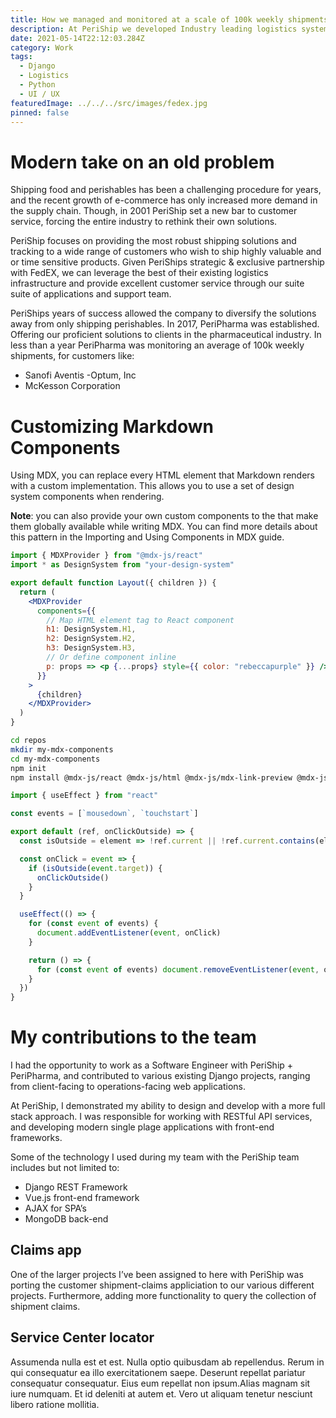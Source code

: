 ```yaml
---
title: How we managed and monitored at a scale of 100k weekly shipments
description: At PeriShip we developed Industry leading logistics systems used by thousands of companies nationwide.
date: 2021-05-14T22:12:03.284Z
category: Work
tags:
  - Django
  - Logistics
  - Python
  - UI / UX
featuredImage: ../../../src/images/fedex.jpg
pinned: false
---
```



# Modern take on an old problem

Shipping food and perishables has been a challenging procedure for years, and the recent growth of e-commerce has only increased more demand in the supply chain. Though, in 2001 PeriShip set a new bar to customer service, forcing the entire industry to rethink their own solutions.

PeriShip focuses on providing the most robust shipping solutions and tracking to a wide range of customers who wish to ship highly valuable and or time sensitive products. Given PeriShips strategic & exclusive partnership with FedEX, we can leverage the best of their existing logistics infrastructure and provide excellent customer service through our suite suite of applications and support team.

PeriShips years of success allowed the company to diversify the solutions away from only shipping perishables. In 2017, PeriPharma was established. Offering our proficient solutions to clients in the pharmaceutical industry. In less than a year PeriPharma was monitoring an average of 100k weekly shipments, for customers like:

- Sanofi Aventis
-Optum, Inc
- McKesson Corporation

# Customizing Markdown Components

Using MDX, you can replace every HTML element that Markdown renders with a custom implementation. This allows you to use a set of design system components when rendering.

**Note**: you can also provide your own custom components to the that make them globally available while writing MDX. You can find more details about this pattern in the Importing and Using Components in MDX guide.

```jsx 
import { MDXProvider } from "@mdx-js/react"
import * as DesignSystem from "your-design-system"

export default function Layout({ children }) {
  return (
    <MDXProvider
      components={{
        // Map HTML element tag to React component
        h1: DesignSystem.H1,
        h2: DesignSystem.H2,
        h3: DesignSystem.H3,
        // Or define component inline
        p: props => <p {...props} style={{ color: "rebeccapurple" }} />,
      }}
    >
      {children}
    </MDXProvider>
  )
}
```

```bash
cd repos
mkdir my-mdx-components
cd my-mdx-components
npm init
npm install @mdx-js/react @mdx-js/html @mdx-js/mdx-link-preview @mdx-js/mdx-link-preview-styles
```

```jsx
import { useEffect } from "react"

const events = [`mousedown`, `touchstart`]

export default (ref, onClickOutside) => {
  const isOutside = element => !ref.current || !ref.current.contains(element)

  const onClick = event => {
    if (isOutside(event.target)) {
      onClickOutside()
    }
  }

  useEffect(() => {
    for (const event of events) {
      document.addEventListener(event, onClick)
    }

    return () => {
      for (const event of events) document.removeEventListener(event, onClick)
    }
  })
}
```

# My contributions to the team

I had the opportunity to work as a Software Engineer with PeriShip + PeriPharma, and contributed to various existing Django projects, ranging from client-facing to operations-facing web applications.

At PeriShip, I demonstrated my ability to design and develop with a more full stack approach. I was responsible for working with RESTful API services, and developing modern single plage applications with front-end frameworks.

Some of the technology I used during my team with the PeriShip team includes but not limited to:

- Django REST Framework
- Vue.js front-end framework
- AJAX for SPA’s
- MongoDB back-end

## Claims app
One of the larger projects I’ve been assigned to here with PeriShip was porting the customer shipment-claims appliciation to our various different projects. Furthermore, adding more functionality to query the collection of shipment claims.

## Service Center locator
Assumenda nulla est et est. Nulla optio quibusdam ab repellendus. Rerum in qui consequatur ea illo exercitationem saepe. Deserunt repellat pariatur consequatur consequatur. Eius eum repellat non ipsum.Alias magnam sit iure numquam. Et id deleniti at autem et. Vero ut aliquam tenetur nesciunt libero ratione mollitia.